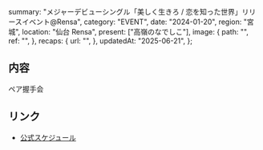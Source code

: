   summary: "メジャーデビューシングル「美しく生きろ / 恋を知った世界」リリースイベント@Rensa",
  category: "EVENT",
  date: "2024-01-20",
  region: "宮城",
  location: "仙台 Rensa",
  present: ["高嶺のなでしこ"],
  image: {
    path: "",
    ref: "",
  },
  recaps: {
    url: "",
  },
  updatedAt: "2025-06-21",
};

## 内容

ペア握手会

## リンク

- [公式スケジュール](https://takanenonadeshiko.jp/?p=1699)
